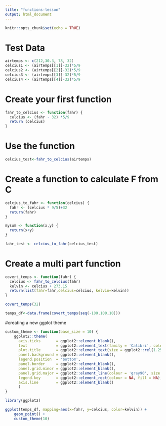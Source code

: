 ```yaml
---
title: "functions-lesson"
output: html_document
---
```


```r
knitr::opts_chunk$set(echo = TRUE)
```

# Test Data
```r

airtemps <- c(212,30.3, 78, 32)
celcius1 <- (airtemps[[1]]-32)*5/9
celcius2 <- (airtemps[[2]]-32)*5/9
celcius3 <- (airtemps[[3]]-32)*5/9
celcius4 <- (airtemps[[4]]-32)*5/9

```

# Create your first function

```r
fahr_to_celcius <- function(fahr) {
  celcius <- (fahr - 32) *5/9
  return (celcius)
}


```

# Use the function 
```r

celcius_test<-fahr_to_celcius(airtemps)


```


# Create a function to calculate F from C
```r
celcius_to_fahr <- function(celcius) {
  fahr <- (celcius * 9/5)+32
  return(fahr)
}

mysum <- function(x,y) {
  return(x+y)
}

fahr_test <- celcius_to_fahr(celcius_test)

```
 
# Create a multi part function 
```r
covert_temps <- function(fahr) {
  celcius <- fahr_to_celcius(fahr)
  kelvin <- celcius + 273.15
  return(list(fahr=fahr,celcius=celcius, kelvin=kelvin))
}

covert_temps(32)

temps_df<-data.frame(covert_temps(seq(-100,100,10)))

```

#creating a new ggplot theme
```r

custom_theme <- function(base_size = 10) {
    ggplot2::theme(
      axis.ticks       = ggplot2::element_blank(),
      text             = ggplot2::element_text(family = 'Calibri', color = 'gray30', size = base_size),
      plot.title       = ggplot2::element_text(size = ggplot2::rel(1.25), hjust = 0.5, face = 'bold'),
      panel.background = ggplot2::element_blank(),
      legend.position  = 'bottom',
      panel.border     = ggplot2::element_blank(),
      panel.grid.minor = ggplot2::element_blank(),
      panel.grid.major = ggplot2::element_line(colour = 'grey90', size = .25),
      legend.key       = ggplot2::element_rect(colour = NA, fill = NA),
      axis.line        = ggplot2::element_blank()
      )
}

library(ggplot2)

ggplot(temps_df, mapping=aes(x=fahr, y=celcius, color=kelvin)) +
    geom_point() +
    custom_theme(10)
```

